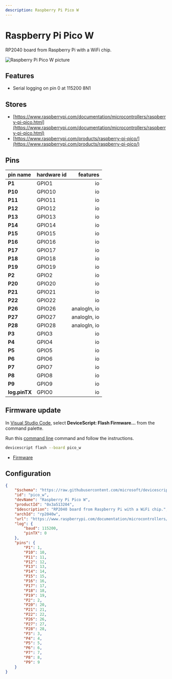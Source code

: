 ```yaml
---
description: Raspberry Pi Pico W
---
```

# Raspberry Pi Pico W


RP2040 board from Raspberry Pi with a WiFi chip.


![Raspberry Pi Pico W picture](https://microsoft.github.io/jacdac-docs/images/devices/raspberry-pi/picowv00.catalog.jpg)

## Features

-  Serial logging on pin 0 at 115200 8N1

## Stores

-  [https://www.raspberrypi.com/documentation/microcontrollers/raspberry-pi-pico.html](https://www.raspberrypi.com/documentation/microcontrollers/raspberry-pi-pico.html)
-  [https://www.raspberrypi.com/products/raspberry-pi-pico/](https://www.raspberrypi.com/products/raspberry-pi-pico/)

## Pins

| pin name | hardware id | features |
|:---------|:------------|---------:|
| **P1** |  GPIO1 |  io |
| **P10** |  GPIO10 |  io |
| **P11** |  GPIO11 |  io |
| **P12** |  GPIO12 |  io |
| **P13** |  GPIO13 |  io |
| **P14** |  GPIO14 |  io |
| **P15** |  GPIO15 |  io |
| **P16** |  GPIO16 |  io |
| **P17** |  GPIO17 |  io |
| **P18** |  GPIO18 |  io |
| **P19** |  GPIO19 |  io |
| **P2** |  GPIO2 |  io |
| **P20** |  GPIO20 |  io |
| **P21** |  GPIO21 |  io |
| **P22** |  GPIO22 |  io |
| **P26** |  GPIO26 |  analogIn,  io |
| **P27** |  GPIO27 |  analogIn,  io |
| **P28** |  GPIO28 |  analogIn,  io |
| **P3** |  GPIO3 |  io |
| **P4** |  GPIO4 |  io |
| **P5** |  GPIO5 |  io |
| **P6** |  GPIO6 |  io |
| **P7** |  GPIO7 |  io |
| **P8** |  GPIO8 |  io |
| **P9** |  GPIO9 |  io |
| **log.pinTX** |  GPIO0 |  io |



## Firmware update

In [Visual Studio Code](/getting-started/vscode),
select **DeviceScript: Flash Firmware...** from the command palette.
        
Run this [command line](/api/cli) command and follow the instructions.

```bash
devicescript flash --board pico_w
```


- [Firmware](https://github.com/microsoft/devicescript-pico/releases/latest/download/devicescript-rp2040w-pico_w.uf2)

## Configuration

```json title="pico_w.json"
{
    "$schema": "https://raw.githubusercontent.com/microsoft/devicescript-pico/main/boards/rp2040deviceconfig.schema.json",
    "id": "pico_w",
    "devName": "Raspberry Pi Pico W",
    "productId": "0x3a513204",
    "$description": "RP2040 board from Raspberry Pi with a WiFi chip.",
    "archId": "rp2040w",
    "url": "https://www.raspberrypi.com/documentation/microcontrollers/raspberry-pi-pico.html",
    "log": {
        "baud": 115200,
        "pinTX": 0
    },
    "pins": {
        "P1": 1,
        "P10": 10,
        "P11": 11,
        "P12": 12,
        "P13": 13,
        "P14": 14,
        "P15": 15,
        "P16": 16,
        "P17": 17,
        "P18": 18,
        "P19": 19,
        "P2": 2,
        "P20": 20,
        "P21": 21,
        "P22": 22,
        "P26": 26,
        "P27": 27,
        "P28": 28,
        "P3": 3,
        "P4": 4,
        "P5": 5,
        "P6": 6,
        "P7": 7,
        "P8": 8,
        "P9": 9
    }
}
```
